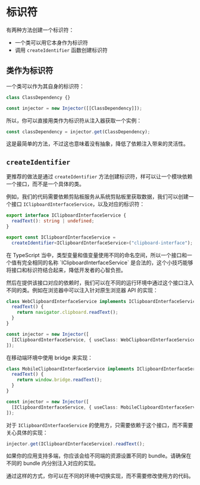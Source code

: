 
# 标识符

有两种方法创建一个标识符：

- 一个类可以用它本身作为标识符
- 调用 `createIdentifier` 函数创建标识符

## 类作为标识符

一个类可以作为其自身的标识符：

```typescript
class ClassDependency {}

const injector = new Injector([[ClassDependency]]);
```

所以，你可以直接用类作为标识符从注入器获取一个实例：

```ts
const classDependency = injector.get(ClassDependency);
```

这是最简单的方法，不过这也意味着没有抽象，降低了依赖注入带来的灵活性。

## `createIdentifier`

更推荐的做法是通过 `createIdentifier` 方法创建标识符，样可以让一个模块依赖一个接口，而不是一个具体的类。

例如，我们的代码需要依赖剪贴板服务从系统剪贴板里获取数据，我们可以创建一个接口 `IClipboardInterfaceService`，以及对应的标识符：

```ts highlight=1, 5
export interface IClipboardInterfaceService {
  readText(): string | undefined;
}

export const IClipboardInterfaceService =
  createIdentifier<IClipboardInterfaceService>("clipboard-interface");
```

<Callout>
  在 TypeScript
  当中，类型变量和值变量使用不同的命名空间，所以一个接口和一个值有完全相同的名称
  `IClipboardInterfaceService`
  是合法的，这个小技巧能够将接口和标识符结合起来，降低开发者的心智负担。
</Callout>

然后在提供该接口对应的依赖时，我们可以在不同的运行环境中通过这个接口注入不同的类。例如在浏览器中可以注入针对原生浏览器 API 的实现：

```ts highlight=1, 7
class WebClipboardInterfaceService implements IClipboardInterfaceService {
  readText() {
    return navigator.clipboard.readText();
  }
}

const injector = new Injector([
  [IClipboardInterfaceService, { useClass: WebClipboardInterfaceService }],
]);
```

在移动端环境中使用 bridge 来实现：

```ts highlight=1, 7
class MobileClipboardInterfaceService implements IClipboardInterfaceService {
  readText() {
    return window.bridge.readText();
  }
}

const injector = new Injector([
  [IClipboardInterfaceService, { useClass: MobileClipboardInterfaceService }],
]);
```

对于 `IClipboardInterfaceService` 的使用方，只需要依赖于这个接口，而不需要关心具体的实现：

```ts
injector.get(IClipboardInterfaceService).readText();
```

<Callout>
  如果你的应用支持多端，你应该会给不同端的资源设置不同的 bundle。请确保在不同的
  bundle 内分别注入对应的实现。
</Callout>

通过这样的方式，你可以在不同的环境中切换实现，而不需要修改使用方的代码。
